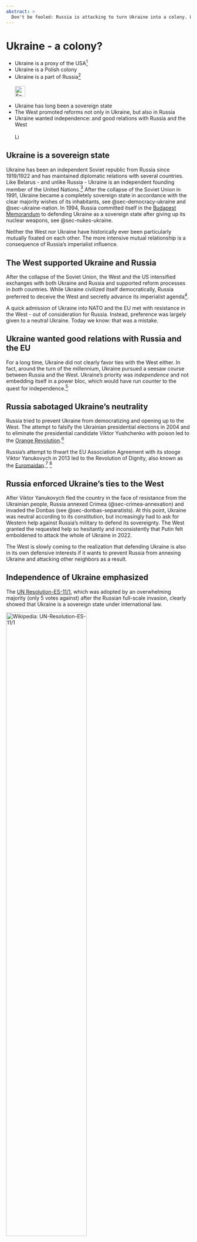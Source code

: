 ```yaml
---
abstract: > 
  Don't be fooled: Russia is attacking to turn Ukraine into a colony. Ukraine defends itself. USA does not want to help. This is proxy war?
---
```



# Ukraine - a colony? {#sec-colonies-ukraine}

::: {.callout-caution title=“Myth”}
- Ukraine is a proxy of the USA[^colonies-ukraine-5]
- Ukraine is a Polish colony
- Ukraine is a part of Russia[^colonies-ukraine-8]
[<br></br>![Search for topic in EUvsDisinfo](../all_common_img/EUvsDisinfo_400x240.jpg){height=2em}](https://euvsdisinfo.eu/disinformation-cases/?text=colonies%20ukraine&sort=relevance)
:::

::: {.callout-tip title=“Truth”}
- Ukraine has long been a sovereign state
- The West promoted reforms not only in Ukraine, but also in Russia
- Ukraine wanted independence: and good relations with Russia and the West
[<br></br>![Link to Wikipedia](../all_common_img/Wikipedia.png){height=1em}](https://en.wikipedia.org/wiki/Ukraine)
:::


## Ukraine is a sovereign state

Ukraine has been an independent Soviet republic from Russia since 1919/1922 and has maintained diplomatic relations with several countries. Like Belarus - and unlike Russia - Ukraine is an independent founding member of the United Nations.[^colonies-ukraine-1] After the collapse of the Soviet Union in 1991, Ukraine became a completely sovereign state in accordance with the clear majority wishes of its inhabitants, see @sec-democracy-ukraine and @sec-ukraine-nation. In 1994, Russia committed itself in the [Budapest Memorandum](https://en.wikipedia.org/wiki/Budapest_Memorandum) to defending Ukraine as a sovereign state after giving up its nuclear weapons, see @sec-nukes-ukraine. 

Neither the West nor Ukraine have historically ever been particularly mutually fixated on each other. The more intensive mutual relationship is a consequence of Russia's imperialist influence.


## The West supported Ukraine and Russia

After the collapse of the Soviet Union, the West and the US intensified exchanges with both Ukraine and Russia and supported reform processes in _both_ countries.  While Ukraine civilized itself democratically, Russia preferred to deceive the West and secretly advance its imperialist agenda[^colonies-ukraine-4].

A quick admission of Ukraine into NATO and the EU met with resistance in the West - out of consideration for Russia. Instead, preference was largely given to a neutral Ukraine. Today we know: that was a mistake.


## Ukraine wanted good relations with Russia and the EU

For a long time, Ukraine did not clearly favor ties with the West either. In fact, around the turn of the millennium, Ukraine pursued a seesaw course between Russia and the West. Ukraine's priority was _independence_ and not embedding itself in a power bloc, which would have run counter to the quest for independence.[^colonies-ukraine-3]


## Russia sabotaged Ukraine's neutrality

Russia tried to prevent Ukraine from democratizing and opening up to the West. The attempt to falsify the Ukrainian presidential elections in 2004 and to eliminate the presidential candidate Viktor Yushchenko with poison led to the [Orange Revolution](https://en.wikipedia.org/wiki/Orange_Revolution).[^colonies-ukraine-2]

Russia's attempt to thwart the EU Association Agreement with its stooge Viktor Yanukovych in 2013 led to the Revolution of Dignity, also known as the [Euromaidan](https://en.wikipedia.org/wiki/Euromaidan).[^colonies-ukraine-6] [^colonies-ukraine-7]


## Russia enforced Ukraine's ties to the West

After Viktor Yanukovych fled the country in the face of resistance from the Ukrainian people, Russia annexed Crimea (@sec-crimea-annexation) and invaded the Donbas (see @sec-donbas-separatists). At this point, Ukraine was neutral according to its constitution, but increasingly had to ask for Western help against Russia's military to defend its sovereignty. The West granted the requested help so hesitantly and inconsistently that Putin felt emboldened to attack the whole of Ukraine in 2022.

The West is slowly coming to the realization that defending Ukraine is also in its own defensive interests if it wants to prevent Russia from annexing Ukraine and attacking other neighbors as a result.


## Independence of Ukraine emphasized

The [UN Resolution-ES-11/1](https://en.wikipedia.org/wiki/United_Nations_General_Assembly_Resolution_ES-11/1), which was adopted by an overwhelming majority (only 5 votes against) after the Russian full-scale invasion, clearly showed that Ukraine is a sovereign state under international law. 

[![Wikipedia: UN-Resolution-ES-11/1](UN-Resolution-ES-11-1.jpg){width="66%"}](https://en.wikipedia.org/wiki/United_Nations_General_Assembly_Resolution_ES-11/1)




[^colonies-ukraine-1]: Die Entwicklung der Mitgliedschaft in den Vereinten Nationen. (1945). UNRIC - Regionales Informationszentrum der Vereinten Nationen. [https://unric.org/de/entwicklung-mitgliedschaft/](https://unric.org/de/entwicklung-mitgliedschaft/)

[^colonies-ukraine-2]: Eduard Klein (2005) Orange Revolution Ukraine 2004, Landeszentrale für politische Bildung Baden-Würtemberg. [https://osteuropa.lpb-bw.de/orange-revolution-ukraine](https://osteuropa.lpb-bw.de/orange-revolution-ukraine)

[^colonies-ukraine-3]: Juri Durkot (2005) DER SCHWIERIGE BALANCEAKT ZWISCHEN EUROPA UND RUSSLAND - Europäische Perspektiven der Ukraine. DER BÜRGER IM STAAT 55. Jahrgang Heft 4, S. 186 - 190.  [https://www.buergerundstaat.de/4_05/bis04_05.pdf#page=28](https://www.buergerundstaat.de/4_05/bis04_05.pdf#page=28)

[^colonies-ukraine-4]: Peter W. Schulze (2005) RUSSLAND UNTER PUTIN Good-bye Putin. DER BÜRGER IM STAAT 55. Jahrgang Heft 4, S. 208-215. [https://www.buergerundstaat.de/4_05/bis04_05.pdf#page=50](https://www.buergerundstaat.de/4_05/bis04_05.pdf#page=50)

[^colonies-ukraine-5]:  Gerhard Simon (2023) Die Ukraine wird von Amerika gesteuert. In: N. Pryhornytska, K. Pavlova, ed. Ukraine im Fokus. Propaganda erkennen, Fakten verstehen. Berlin: CRISP.

[^colonies-ukraine-6]:  Steffen Dobbert  (2022). Ukraine verstehen, Kapitel 14: "Der unbändige Wille einer Nation: Volksaufstand der Würde und Euromaidan-Revolution". Klett-Cotta.

[^colonies-ukraine-7]:  Der Euromaidan und die Folgen. (2023) Bundeszentrale für politische Bildung.  [https://www.bpb.de/kurz-knapp/taegliche-dosis-politik/542894/der-euromaidan-und-die-folgen/](https://www.bpb.de/kurz-knapp/taegliche-dosis-politik/542894/der-euromaidan-und-die-folgen/)

[^colonies-ukraine-8]: Nico Lange (2024) Aber die NATO! 10 populäre Mythen über Putins Krieg gegen die Ukraine, Kapitel 8. Münchener Sicherheitskonferenz, Zeitenwende on tour.  [https://securityconference.org/assets/user_upload/MSC_Aber_die_NATO_10_Mythen.pdf#page=32](https://securityconference.org/assets/user_upload/MSC_Aber_die_NATO_10_Mythen.pdf#page=32)
